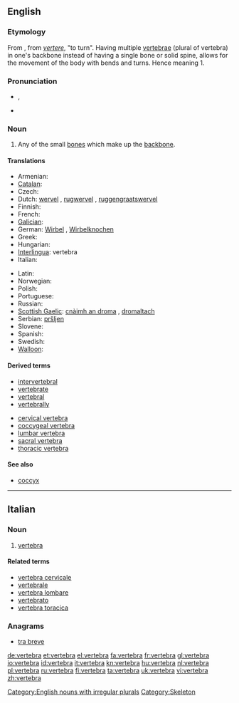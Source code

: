 {{also|vértebra}}
==English==
{{wikipedia}}

===Etymology===
From {{etyl|la|en}} {{term|vertebra||joint|lang=la}}, from ''[[vertere]]'', "to turn". Having multiple [[vertebrae]] (plural of vertebra) in one's backbone instead of having a single bone or solid spine, allows for the movement of the body with bends and turns. Hence meaning 1.

===Pronunciation===
* {{a|UK}} {{IPA|/ˈvɜːtɪbɹə/}}, {{SAMPA|/"v3:tIbr@/}}
* {{audio|en-us-vertebra.ogg|Audio (US)}}

===Noun===
{{en-noun|'''[[vertebrae]]''' or '''[[vertebras]]'''}}

# Any of the small [[bone]]s which make up the [[backbone]].

====Translations====
{{trans-top|any of the small bones which make up the backbone}}
* Armenian: {{t-|hy|ող|tr=oġ}}
* [[Catalan]]: {{t|ca|vèrtebra|f}}
* Czech: {{t-|cs|obratel|m}}
* Dutch: [[wervel]] {{m}}, [[rugwervel]] {{m}}, [[ruggengraatswervel]] {{m}}
* Finnish: {{t-|fi|nikama}}
* French: {{t+|fr|vertèbre|m}}
* [[Galician]]: {{t+|gl|vértebra|f|xs=Galician}}
* German: [[Wirbel]] {{m}}, [[Wirbelknochen]] {{m}}
* Greek: {{t+|el|σπόνδυλος|m}}
* Hungarian: {{t+|hu|csigolya}}
* [[Interlingua]]: vertebra
* Italian: {{t+|it|vertebra|f}}
{{trans-mid}}
* Latin: {{t-|la|vertebra}}
* Norwegian: {{t|no|ryggvirvel|m}}
* Polish: {{t-|pl|kręg|m}}
* Portuguese: {{t-|pt|vertebra|f}}
* Russian: {{t|ru|позвонок|m}}
* [[Scottish Gaelic]]: [[cnàimh an droma]] {{m}}, [[dromaltach]] {{m}}
* Serbian: [[pršljen]] {{m}}
* Slovene: {{t+|sl|vretence|n}}
* Spanish: {{t-|es|vértebra|f}}
* Swedish: {{t|sv|ryggkota|c}}
* [[Walloon]]: {{t+|wa|cronzoxh|m|xs=Walloon}}
{{trans-bottom}}

====Derived terms====
* [[intervertebral]]
* [[vertebrate]]
* [[vertebral]]
* [[vertebrally]]

* [[cervical vertebra]]
* [[coccygeal vertebra]]
* [[lumbar vertebra]]
* [[sacral vertebra]]
* [[thoracic vertebra]]

====See also====
* [[coccyx]]

[[Category:English nouns with irregular plurals]]
[[Category:Skeleton]]

----

==Italian==
{{wikipedia|lang=it}}

===Noun===
{{it-noun|vertebr|f|a|e}}

# {{context|skeleton|lang=it}} [[#English|vertebra]]

====Related terms====
* [[vertebra cervicale]]
* [[vertebrale]]
* [[vertebra lombare]]
* [[vertebrato]]
* [[vertebra toracica]]

===Anagrams===
* [[tra breve#Italian|tra breve]]

[[de:vertebra]]
[[et:vertebra]]
[[el:vertebra]]
[[fa:vertebra]]
[[fr:vertebra]]
[[gl:vertebra]]
[[io:vertebra]]
[[id:vertebra]]
[[it:vertebra]]
[[kn:vertebra]]
[[hu:vertebra]]
[[nl:vertebra]]
[[pl:vertebra]]
[[ru:vertebra]]
[[fi:vertebra]]
[[ta:vertebra]]
[[uk:vertebra]]
[[vi:vertebra]]
[[zh:vertebra]]